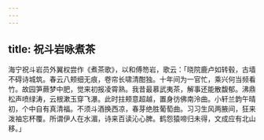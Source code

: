 ```yaml
---
---
---
```

title: 祝斗岩咏煮茶
---



海宁祝斗岩员外翼权尝作《煮茶歌》，以和傅笏岩，歌云：「晓院鹿卢如转毂，古墙不碍诗城筑。春云八颊细无痕，卷帘长啸清酣独。十年间为一官忙，乘兴何当频看竹。故园笋蕨梦中肥，觉来初报凌霄熟。我昔最慕武夷茶，解事还能散馥郁。沸鼎松声喷绿涛，云根漱玉穿飞瀑。此时拄颊意超越，置身彷佛南泠曲。小轩兰韵午晴初，个中自有真清福。不须斗酒换西凉，春芽绝胜葡萄曲。习习生风两腋间，狂来泼袖忘杯覆。所谓伊人在水湄，诗来百读沁心脾。鹤怨猿啼归未得，文成应有北山移。」